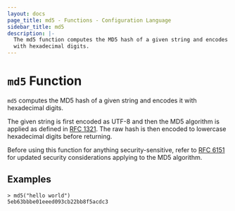 ```yaml
---
layout: docs
page_title: md5 - Functions - Configuration Language
sidebar_title: md5
description: |-
  The md5 function computes the MD5 hash of a given string and encodes it
  with hexadecimal digits.
---
```


# `md5` Function

`md5` computes the MD5 hash of a given string and encodes it with
hexadecimal digits.

The given string is first encoded as UTF-8 and then the MD5 algorithm is applied
as defined in [RFC 1321](https://tools.ietf.org/html/rfc1321). The raw hash is
then encoded to lowercase hexadecimal digits before returning.

Before using this function for anything security-sensitive, refer to
[RFC 6151](https://tools.ietf.org/html/rfc6151) for updated security
considerations applying to the MD5 algorithm.

## Examples

```text
> md5("hello world")
5eb63bbbe01eeed093cb22bb8f5acdc3
```
